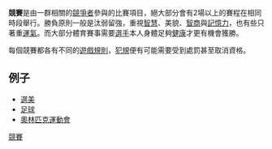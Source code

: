 {{distinguish|體育|體能訓練|運動競技}}
{{redirect3|比賽}}
'''競賽'''是由一群相關的[[競爭|競爭者]]參與的比賽項目，絕大部分會有2場以上的賽程在相同時段舉行。勝負原則一般是汰弱留強，重視[[智慧|智慧]]、美貌、[[智商|智商]]與[[記憶力|記憶力]]，也有些只著重[[運氣|運氣]]。而大部分體育賽事需要[[運動員|選手]]本人身體足夠[[健康|健康]]才更有機會獲勝。

每個競賽都各有不同的[[遊戲規則|遊戲規則]]，[[犯規|犯規]]便有可能需要受到處罰甚至取消資格。

==例子==
* [[選美|選美]]
* [[足球|足球]]
* [[奧林匹克運動會|奧林匹克運動會]]

{{sport-stub}}

[[Category:競賽|]]